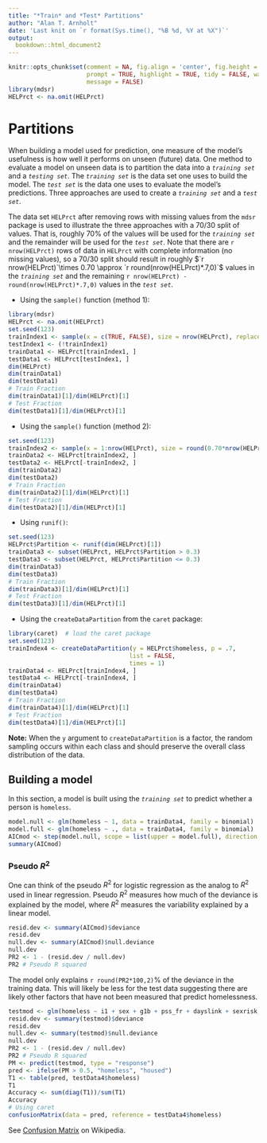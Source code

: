 ```yaml
---
title: "*Train* and *Test* Partitions"
author: "Alan T. Arnholt"
date: 'Last knit on `r format(Sys.time(), "%B %d, %Y at %X")`'
output: 
  bookdown::html_document2
---
```


```r
knitr::opts_chunk$set(comment = NA, fig.align = 'center', fig.height = 5, fig.width = 5, 
                      prompt = TRUE, highlight = TRUE, tidy = FALSE, warning = FALSE, 
                      message = FALSE)
library(mdsr)
HELPrct <- na.omit(HELPrct)
```

# Partitions

When building a model used for prediction, one measure of the model's usefulness is how well it performs on unseen (future) data.  One method to evaluate a model on unseen data is to partition the data into a *`training set`* and a *`testing set`*.  The *`training set`* is the data set one uses to build the model.  The *`test set`* is the data one uses to evaluate the model's predictions.  Three approaches are used to create a *`training set`* and a *`test set`*.

The data set `HELPrct` after removing rows with missing values from the `mdsr` package is used to illustrate the three approaches with a 70/30 split of values.  That is, roughly 70% of the values will be used for the *`training set`* and the remainder will be used for the *`test set`*.  Note that there are `r nrow(HELPrct)` rows of data in `HELPrct` with complete information (no missing values), so a 70/30 split should result in roughly $`r nrow(HELPrct)`\times 0.70 \approx `r round(nrow(HELPrct)*.7,0)`$ values in the *`training set`* and the remaining `r nrow(HELPrct) - round(nrow(HELPrct)*.7,0)` values in the *`test set`*. 

* Using the `sample()` function (method 1):

```r
library(mdsr)
HELPrct <- na.omit(HELPrct)
set.seed(123)
trainIndex1 <- sample(x = c(TRUE, FALSE), size = nrow(HELPrct), replace = TRUE, prob = c(0.7, 0.3))
testIndex1 <- (!trainIndex1)
trainData1 <- HELPrct[trainIndex1, ]
testData1 <- HELPrct[testIndex1, ]
dim(HELPrct)
dim(trainData1)
dim(testData1)
# Train Fraction
dim(trainData1)[1]/dim(HELPrct)[1]
# Test Fraction
dim(testData1)[1]/dim(HELPrct)[1]
```

* Using the `sample()` function (method 2):

```r
set.seed(123)
trainIndex2 <- sample(x = 1:nrow(HELPrct), size = round(0.70*nrow(HELPrct), 0), replace = FALSE)
trainData2 <- HELPrct[trainIndex2, ]
testData2 <- HELPrct[-trainIndex2, ]
dim(trainData2)
dim(testData2)
# Train Fraction
dim(trainData2)[1]/dim(HELPrct)[1]
# Test Fraction
dim(testData2)[1]/dim(HELPrct)[1]
```

* Using `runif()`:

```r
set.seed(123)
HELPrct$Partition <- runif(dim(HELPrct)[1])
trainData3 <- subset(HELPrct, HELPrct$Partition > 0.3)
testData3 <- subset(HELPrct, HELPrct$Partition <= 0.3)
dim(trainData3)
dim(testData3)
# Train Fraction
dim(trainData3)[1]/dim(HELPrct)[1]
# Test Fraction
dim(testData3)[1]/dim(HELPrct)[1]
```

* Using the `createDataPartition` from the `caret` package:

```r
library(caret)  # load the caret package
set.seed(123)
trainIndex4 <- createDataPartition(y = HELPrct$homeless, p = .7, 
                                  list = FALSE, 
                                  times = 1)
trainData4 <- HELPrct[trainIndex4, ]
testData4 <- HELPrct[-trainIndex4, ]
dim(trainData4)
dim(testData4)
# Train Fraction
dim(trainData4)[1]/dim(HELPrct)[1]
# Test Fraction
dim(testData4)[1]/dim(HELPrct)[1]
```

**Note:**  When the `y` argument to `createDataPartition` is a factor, the random sampling occurs within each class and should preserve the overall class distribution of the data. 

## Building a model

In this section, a model is built using the *`training set`* to predict whether a person is `homeless`.

```r
model.null <- glm(homeless ~ 1, data = trainData4, family = binomial)
model.full <- glm(homeless ~ ., data = trainData4, family = binomial)
AICmod <- step(model.null, scope = list(upper = model.full), direction = "both", data = trainData4)
summary(AICmod)
```
### Pseudo $R^2$

One can think of the pseudo $R^2$ for logistic regression as the analog to $R^2$ used in linear regression.  Pseudo $R^2$ measures how much of the deviance is explained by the model, where $R^2$ measures the variability explained by a linear model.

```r
resid.dev <- summary(AICmod)$deviance
resid.dev
null.dev <- summary(AICmod)$null.deviance
null.dev
PR2 <- 1 - (resid.dev / null.dev)
PR2 # Pseudo R squared
```

The model only explains `r round(PR2*100,2)`% of the deviance in the training data.  This will likely be less for the test data suggesting there are likely other factors that have not been measured that predict homelessness.

```r
testmod <- glm(homeless ~ i1 + sex + g1b + pss_fr + dayslink + sexrisk, family = binomial, data = testData4)
resid.dev <- summary(testmod)$deviance
resid.dev
null.dev <- summary(testmod)$null.deviance
null.dev
PR2 <- 1 - (resid.dev / null.dev)
PR2 # Pseudo R squared
PM <- predict(testmod, type = "response")
pred <- ifelse(PM > 0.5, "homeless", "housed")
T1 <- table(pred, testData4$homeless)
T1
Accuracy <- sum(diag(T1))/sum(T1)
Accuracy
# Using caret
confusionMatrix(data = pred, reference = testData4$homeless)
```
See [Confusion Matrix](https://en.wikipedia.org/wiki/Confusion_matrix) on Wikipedia.
